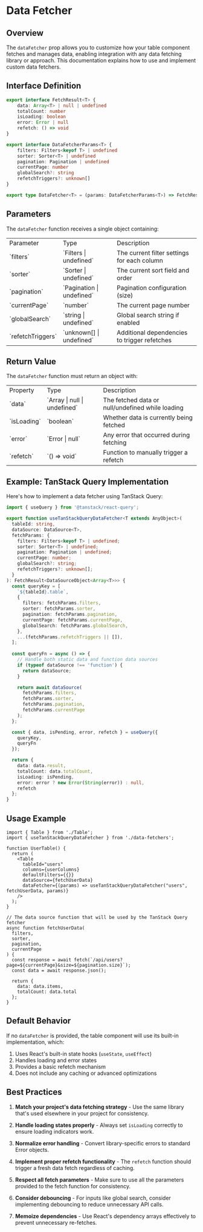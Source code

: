 
<Meta title='Components/Table/Data Fetcher' />

# Data Fetcher

## Overview

The `dataFetcher` prop allows you to customize how your table component fetches and manages data, enabling integration with any data fetching library or approach. This documentation explains how to use and implement custom data fetchers.

## Interface Definition

```typescript
export interface FetchResult<T> {
	data: Array<T> | null | undefined
	totalCount: number
	isLoading: boolean
	error: Error | null
	refetch: () => void
}

export interface DataFetcherParams<T> {
	filters: Filters<keyof T> | undefined
	sorter: Sorter<T> | undefined
	pagination: Pagination | undefined
	currentPage: number
	globalSearch?: string
	refetchTriggers?: unknown[]
}

export type DataFetcher<T> = (params: DataFetcherParams<T>) => FetchResult<T>
```

## Parameters

The `dataFetcher` function receives a single object containing:

<table>
    <tr>
        <td>Parameter</td>
        <td>Type</td>
        <td>Description</td>
    </tr>
    <tr>
        <td>`filters`</td>
        <td>`Filters<keyof T> | undefined`</td>
        <td>The current filter settings for each column</td>
    </tr>
    <tr>
        <td>`sorter`</td>
        <td>`Sorter<T> | undefined`</td>
        <td>The current sort field and order</td>
    </tr>
    <tr>
        <td>`pagination`</td>
        <td>`Pagination | undefined`</td>
        <td>Pagination configuration (size)</td>
    </tr>
    <tr>
        <td>`currentPage`</td>
        <td>`number`</td>
        <td>The current page number</td>
    </tr>
    <tr>
        <td>`globalSearch`</td>
        <td>`string | undefined`</td>
        <td>Global search string if enabled</td>
    </tr>
    <tr>
        <td>`refetchTriggers`</td>
        <td>`unknown[] | undefined`</td>
        <td>Additional dependencies to trigger refetches</td>
    </tr>
</table>

## Return Value

The `dataFetcher` function must return an object with:

<table>
    <tr>
        <td>Property</td>
        <td>Type</td>
        <td>Description</td>
    </tr>
    <tr>
        <td>`data`</td>
        <td>`Array<T> | null | undefined`</td>
        <td>The fetched data or null/undefined while loading</td>
    </tr>
    <tr>
        <td>`isLoading`</td>
        <td>`boolean`</td>
        <td>Whether data is currently being fetched</td>
    </tr>
    <tr>
        <td>`error`</td>
        <td>`Error | null`</td>
        <td>Any error that occurred during fetching</td>
    </tr>
    <tr>
        <td>`refetch`</td>
        <td>`() => void`</td>
        <td>Function to manually trigger a refetch</td>
    </tr>
</table>

## Example: TanStack Query Implementation

Here's how to implement a data fetcher using TanStack Query:

```typescript
import { useQuery } from '@tanstack/react-query';

export function useTanStackQueryDataFetcher<T extends AnyObject>(
  tableId: string,
  dataSource: DataSource<T>,
  fetchParams: {
    filters: Filters<keyof T> | undefined;
    sorter: Sorter<T> | undefined;
    pagination: Pagination | undefined;
    currentPage: number;
    globalSearch?: string;
    refetchTriggers?: unknown[];
  }
): FetchResult<DataSourceObject<Array<T>>> {
  const queryKey = [
    `${tableId}.table`,
    {
      filters: fetchParams.filters,
      sorter: fetchParams.sorter,
      pagination: fetchParams.pagination,
      currentPage: fetchParams.currentPage,
      globalSearch: fetchParams.globalSearch,
    },
    ...(fetchParams.refetchTriggers || []),
  ];
  
  const queryFn = async () => {
    // Handle both static data and function data sources
    if (typeof dataSource !== 'function') {
      return dataSource;
    }

    return await dataSource(
      fetchParams.filters,
      fetchParams.sorter,
      fetchParams.pagination,
      fetchParams.currentPage
    );
  };

  const { data, isPending, error, refetch } = useQuery({
    queryKey,
    queryFn
  });

  return {
    data: data.result,
    totalCount: data.totalCount,
    isLoading: isPending,
    error: error ? new Error(String(error)) : null,
    refetch
  };
}
```

## Usage Example

```tsx
import { Table } from './Table';
import { useTanStackQueryDataFetcher } from './data-fetchers';

function UserTable() {
  return (
    <Table
      tableId="users"
      columns={userColumns}
      defaultFilters={{}}
      dataSource={fetchUserData}
      dataFetcher={(params) => useTanStackQueryDataFetcher("users", fetchUserData, params)}
    />
  );
}

// The data source function that will be used by the TanStack Query fetcher
async function fetchUserData(
  filters,
  sorter,
  pagination,
  currentPage
) {
  const response = await fetch(`/api/users?page=${currentPage}&size=${pagination.size}`);
  const data = await response.json();
  
  return {
    data: data.items,
    totalCount: data.total
  };
}
```

## Default Behavior

If no `dataFetcher` is provided, the table component will use its built-in implementation, which:

1. Uses React's built-in state hooks (`useState`, `useEffect`)
2. Handles loading and error states
3. Provides a basic refetch mechanism
4. Does not include any caching or advanced optimizations

## Best Practices

1. **Match your project's data fetching strategy** - Use the same library that's used elsewhere in your project for consistency.

2. **Handle loading states properly** - Always set `isLoading` correctly to ensure loading indicators work.

3. **Normalize error handling** - Convert library-specific errors to standard Error objects.

4. **Implement proper refetch functionality** - The `refetch` function should trigger a fresh data fetch regardless of caching.

5. **Respect all fetch parameters** - Make sure to use all the parameters provided to the fetch function for consistency.

6. **Consider debouncing** - For inputs like global search, consider implementing debouncing to reduce unnecessary API calls.

7. **Memoize dependencies** - Use React's dependency arrays effectively to prevent unnecessary re-fetches.